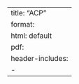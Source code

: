 --- 
title: "ACP"
format: 
  html: default
  pdf:
    header-includes:
      - \usepackage{mathtools} 
--- 